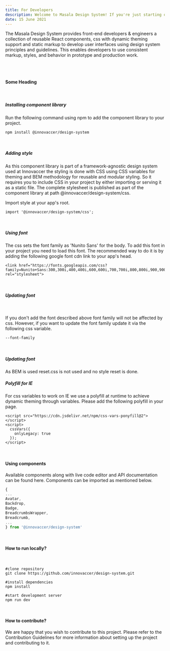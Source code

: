 ```yaml
---
title: For Developers
description: Welcome to Masala Design System! If you're just starting out developing with Masala Design System, here's a checklist of everything you need to get up and running.
date: 15 June 2021
---
```


The Masala Design System provides front-end developers & engineers a collection of reusable React components, css with dynamic theming support and static markup to develop user interfaces using design system principles and guidelines. This enables developers to use consistent markup, styles, and behavior in prototype and production work.

<Message
  appearance='info'
  description="If your app runs on Innovaccer UI engine, you don't need to follow any of the following steps. You can directly jump to 'Using components' section bellow."
/>

<br />
<br />

#### Some Heading

<br />

##### Installing component library

Run the following command using npm to add the component library to your project.

```shell
npm install @innovaccer/design-system
```

<br />

##### Adding style

As this component library is part of a framework-agnostic design system used at Innovaccer the styling is done with CSS using CSS variables for theming and BEM methodology for reusable and modular styling. So it requires you to include CSS in your project by either importing or serving it as a static file. The complete stylesheet is published as part of the component library at path @innovaccer/design-system/css.

Import style at your app's root.

```shell
import '@innovaccer/design-system/css';
```

<br />

##### Using font

The css sets the font family as 'Nunito Sans' for the body. To add this font in your project you need to load this font. The recommended way to do it is by adding the following google font cdn link to your app's head.

```
<link href="https://fonts.googleapis.com/css?family=Nunito+Sans:300,300i,400,400i,600,600i,700,700i,800,800i,900,900i&display=swap" rel="stylesheet">
```

<br />

##### Updating font

<br />

If you don't add the font described above font family will not be affected by css. However, if you want to update the font family update it via the following css variable.

```shell
--font-family
```

<br />

##### Updating font

As BEM is used reset.css is not used and no style reset is done.

##### Polyfill for IE

For css variables to work on IE we use a polyfill at runtime to achieve dynamic theming through variables. Please add the following polyfill in your page.

```shell
<script src="https://cdn.jsdelivr.net/npm/css-vars-ponyfill@2"></script>
<script>
  cssVars({
    onlyLegacy: true
  });
</script>
```

<br />

#### Using components

Available components along with live code editor and API documentation can be found here. Components can be imported as mentioned below.

```javascript
{
...
Avatar,
Backdrop,
Badge,
BreadcrumbsWrapper,
Breadcrumb,
...
} from '@innovaccer/design-system'
```

<br />

#### How to run locally?

<br />

```shell
#clone repository
git clone https://github.com/innovaccer/design-system.git

#install dependencies
npm install

#start development server
npm run dev
```

<br />

#### How to contribute?

We are happy that you wish to contribute to this project. Please refer to the Contribution Guidelines for more information about setting up the project and contributing to it.

